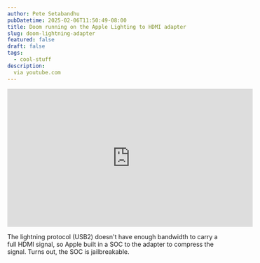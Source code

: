 ```yaml
---
author: Pete Setabandhu
pubDatetime: 2025-02-06T11:50:49-08:00
title: Doom running on the Apple Lighting to HDMI adapter
slug: doom-lightning-adapter
featured: false
draft: false
tags:
  - cool-stuff
description:
  via youtube.com
---
```


<iframe width="560" height="315" src="https://www.youtube.com/embed/4XCkeN0XuqA?si=iySlY7F1lIONNa89" title="YouTube video player" frameborder="0" allow="accelerometer; autoplay; clipboard-write; encrypted-media; gyroscope; picture-in-picture; web-share" referrerpolicy="strict-origin-when-cross-origin" allowfullscreen></iframe>

The lightning protocol (USB2) doesn't have enough bandwidth to carry a full HDMI signal, so Apple built in a SOC to the adapter to compress the  signal. Turns out, the SOC is jailbreakable.


